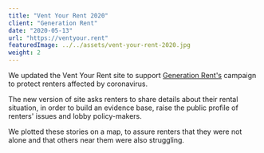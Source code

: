 ```yaml
---
title: "Vent Your Rent 2020"
client: "Generation Rent"
date: "2020-05-13"
url: "https://ventyour.rent"
featuredImage: ../../assets/vent-your-rent-2020.jpg
weight: 2
---
```


We updated the Vent Your Rent site to support [Generation Rent's](https://www.generationrent.org/) campaign to protect renters affected by coronavirus.

The new version of site asks renters to share details about their rental situation, in order to build an evidence base, raise the public profile of renters' issues and lobby policy-makers.

We plotted these stories on a map, to assure renters that they were not alone and that others near them were also struggling.
